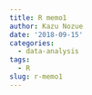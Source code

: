 ```yaml
---
title: R memo1
author: Kazu Nozue
date: '2018-09-15'
categories:
  - data-analysis
tags:
  - R
slug: r-memo1
---
```

